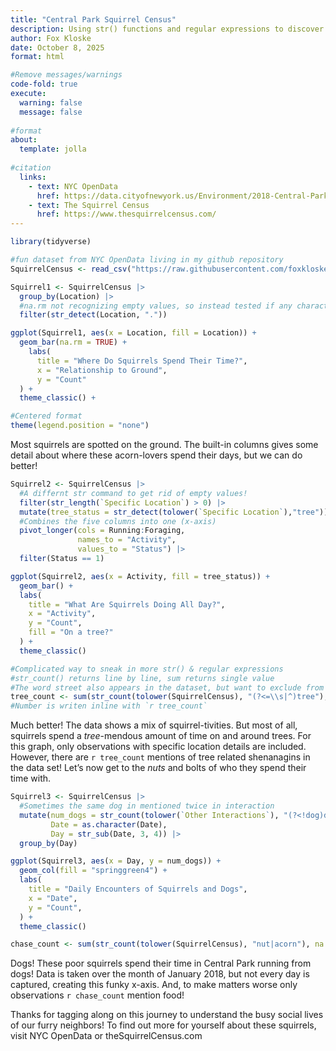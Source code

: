 ```yaml
---
title: "Central Park Squirrel Census"
description: Using str() functions and regular expressions to discover what Central Park squirrels were doing in Junuary 2018.
author: Fox Kloske
date: October 8, 2025
format: html

#Remove messages/warnings
code-fold: true
execute: 
  warning: false
  message: false
  
#format
about:
  template: jolla
  
#citation
  links:
    - text: NYC OpenData
      href: https://data.cityofnewyork.us/Environment/2018-Central-Park-Squirrel-Census      -Squirrel-Data/vfnx-vebw/about_data
    - text: The Squirrel Census
      href: https://www.thesquirrelcensus.com/
---
```


```r
library(tidyverse)

#fun dataset from NYC OpenData living in my github repository
SquirrelCensus <- read_csv("https://raw.githubusercontent.com/foxkloske/foxkloske.github.io/main/2018_Central_Park_Squirrel_Census_-_Squirrel_Data.csv")

Squirrel1 <- SquirrelCensus |>
  group_by(Location) |>
  #na.rm not recognizing empty values, so instead tested if any characters are in the value.
  filter(str_detect(Location, "."))

ggplot(Squirrel1, aes(x = Location, fill = Location)) +
  geom_bar(na.rm = TRUE) +
    labs(
      title = "Where Do Squirrels Spend Their Time?",
      x = "Relationship to Ground",
      y = "Count"
  ) +
  theme_classic() +

#Centered format
theme(legend.position = "none")
```

Most squirrels are spotted on the ground. The built-in columns gives some detail about where these acorn-lovers spend their days, but we can do better!

```r

Squirrel2 <- SquirrelCensus |>
  #A differnt str command to get rid of empty values!
  filter(str_length(`Specific Location`) > 0) |>
  mutate(tree_status = str_detect(tolower(`Specific Location`),"tree")) |>
  #Combines the five columns into one (x-axis)
  pivot_longer(cols = Running:Foraging,
               names_to = "Activity",
               values_to = "Status") |>
  filter(Status == 1)

ggplot(Squirrel2, aes(x = Activity, fill = tree_status)) +
  geom_bar() +
  labs(
    title = "What Are Squirrels Doing All Day?",
    x = "Activity",
    y = "Count",
    fill = "On a tree?"
  ) +
  theme_classic()

#Complicated way to sneak in more str() & regular expressions
#str_count() returns line by line, sum returns single value
#The word street also appears in the dataset, but want to exclude from count of tree
tree_count <- sum(str_count(tolower(SquirrelCensus), "(?<=\\s|^)tree"), na.rm = TRUE)
#Number is writen inline with `r tree_count`
```

Much better! The data shows a mix of squirrel-tivities. But most of all, squirrels spend a *tree*-mendous amount of time on and around trees. For this graph, only observations with specific location details are included. However, there are `r tree_count` mentions of tree related shenanagins in the data set! Let's now get to the *nuts* and bolts of who they spend their time with.

```r
Squirrel3 <- SquirrelCensus |>
  #Sometimes the same dog in mentioned twice in interaction
  mutate(num_dogs = str_count(tolower(`Other Interactions`), "(?<!dog)dog"),
         Date = as.character(Date),
         Day = str_sub(Date, 3, 4)) |>
  group_by(Day)

ggplot(Squirrel3, aes(x = Day, y = num_dogs)) +
  geom_col(fill = "springgreen4") +
  labs(
    title = "Daily Encounters of Squirrels and Dogs",
    x = "Date",
    y = "Count",
  ) +
  theme_classic()

chase_count <- sum(str_count(tolower(SquirrelCensus), "nut|acorn"), na.rm = TRUE)
```

Dogs! These poor squirrels spend their time in Central Park running from dogs! Data is taken over the month of January 2018, but not every day is captured, creating this funky x-axis. And, to make matters worse only observations `r chase_count` mention food!

Thanks for tagging along on this journey to understand the busy social lives of our furry neighbors! To find out more for yourself about these squirrels, visit NYC OpenData or theSquirrelCensus.com
